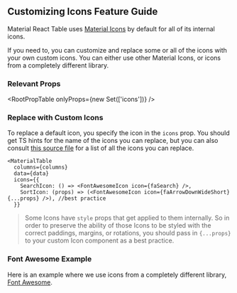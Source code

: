 
<Head>
  <title>Customize Icons Feature Guide - Material React Table Docs</title>
  <meta
    name="description"
    content="How to use custom icons such as from Font Awesome in Material React Table"
  />
</Head>

## Customizing Icons Feature Guide

Material React Table uses [Material Icons](https://mui.com/material-ui/material-icons) by default for all of its internal icons.

If you need to, you can customize and replace some or all of the icons with your own custom icons. You can either use other Material Icons, or icons from a completely different library.

### Relevant Props

<RootPropTable onlyProps={new Set(['icons'])} />

### Replace with Custom Icons

To replace a default icon, you specify the icon in the `icons` prop. You should get TS hints for the name of the icons you can replace, but you can also consult [this source file](https://github.com/KevinVandy/material-react-table/blob/main/src/icons.ts) for a list of all the icons you can replace.

```tsx
<MaterialTable
  columns={columns}
  data={data}
  icons={{
    SearchIcon: () => <FontAwesomeIcon icon={faSearch} />,
    SortIcon: (props) => (<FontAwesomeIcon icon={faArrowDownWideShort} {...props} />), //best practice
  }}
```

> Some Icons have `style` props that get applied to them internally. So in order to preserve the ability of those Icons to be styled with the correct paddings, margins, or rotations, you should pass in `{...props}` to your custom Icon component as a best practice.

### Font Awesome Example

Here is an example where we use icons from a completely different library, [Font Awesome](https://fontawesome.com/).

<Example />

